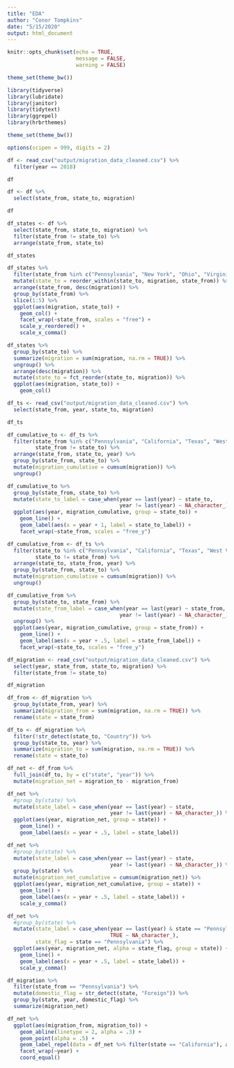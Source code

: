 ```yaml
---
title: "EDA"
author: "Conor Tompkins"
date: "5/15/2020"
output: html_document
---
```


```r
knitr::opts_chunk$set(echo = TRUE,
                      message = FALSE,
                      warning = FALSE)

theme_set(theme_bw())
```

```r
library(tidyverse)
library(lubridate)
library(janitor)
library(tidytext)
library(ggrepel)
library(hrbrthemes)

theme_set(theme_bw())

options(scipen = 999, digits = 2)
```

```r
df <- read_csv("output/migration_data_cleaned.csv") %>% 
  filter(year == 2018)

df
```


```r
df <- df %>% 
  select(state_from, state_to, migration)

df
```

```r
df_states <- df %>% 
  select(state_from, state_to, migration) %>% 
  filter(state_from != state_to) %>%
  arrange(state_from, state_to)

df_states
```

```r
df_states %>% 
  filter(state_from %in% c("Pennsylvania", "New York", "Ohio", "Virginia", "West Virginia", "Maryland")) %>%
  mutate(state_to = reorder_within(state_to, migration, state_from)) %>%
  arrange(state_from, desc(migration)) %>% 
  group_by(state_from) %>% 
  slice(1:5) %>% 
  ggplot(aes(migration, state_to)) +
    geom_col() +
    facet_wrap(~state_from, scales = "free") +
    scale_y_reordered() +
    scale_x_comma()
```


```r
df_states %>% 
  group_by(state_to) %>% 
  summarize(migration = sum(migration, na.rm = TRUE)) %>% 
  ungroup() %>% 
  arrange(desc(migration)) %>% 
  mutate(state_to = fct_reorder(state_to, migration)) %>%
  ggplot(aes(migration, state_to)) +
    geom_col()
```
```r
df_ts <- read_csv("output/migration_data_cleaned.csv") %>% 
  select(state_from, year, state_to, migration)

df_ts
```

```r
df_cumulative_to <- df_ts %>% 
  filter(state_from %in% c("Pennsylvania", "California", "Texas", "West Virginia"),
         state_from != state_to) %>% 
  arrange(state_from, state_to, year) %>% 
  group_by(state_from, state_to) %>% 
  mutate(migration_cumulative = cumsum(migration)) %>% 
  ungroup()

df_cumulative_to %>% 
  group_by(state_from, state_to) %>% 
  mutate(state_to_label = case_when(year == last(year) ~ state_to,
                                    year != last(year) ~ NA_character_)) %>% 
  ggplot(aes(year, migration_cumulative, group = state_to)) +
    geom_line() +
    geom_label(aes(x = year + 1, label = state_to_label)) +
    facet_wrap(~state_from, scales = "free_y")
```

```r
df_cumulative_from <- df_ts %>% 
  filter(state_to %in% c("Pennsylvania", "California", "Texas", "West Virginia"),
         state_to != state_from) %>% 
  arrange(state_to, state_from, year) %>% 
  group_by(state_from, state_to) %>% 
  mutate(migration_cumulative = cumsum(migration)) %>% 
  ungroup()
```

```r
df_cumulative_from %>% 
  group_by(state_to, state_from) %>% 
  mutate(state_from_label = case_when(year == last(year) ~ state_from,
                                    year != last(year) ~ NA_character_)) %>% 
  ungroup() %>% 
  ggplot(aes(year, migration_cumulative, group = state_from)) +
    geom_line() +
    geom_label(aes(x = year + .5, label = state_from_label)) +
    facet_wrap(~state_to, scales = "free_y")
```


```r
df_migration <- read_csv("output/migration_data_cleaned.csv") %>% 
  select(year, state_from, state_to, migration) %>% 
  filter(state_from != state_to)

df_migration
```

```r
df_from <- df_migration %>% 
  group_by(state_from, year) %>% 
  summarize(migration_from = sum(migration, na.rm = TRUE)) %>% 
  rename(state = state_from)

df_to <- df_migration %>% 
  filter(!str_detect(state_to, "Country")) %>% 
  group_by(state_to, year) %>% 
  summarize(migration_to = sum(migration, na.rm = TRUE)) %>% 
  rename(state = state_to)

df_net <- df_from %>% 
  full_join(df_to, by = c("state", "year")) %>% 
  mutate(migration_net = migration_to - migration_from)
```


```r
df_net %>% 
  #group_by(state) %>% 
  mutate(state_label = case_when(year == last(year) ~ state,
                                 year != last(year) ~ NA_character_)) %>% 
  ggplot(aes(year, migration_net, group = state)) +
    geom_line() +
    geom_label(aes(x = year + .5, label = state_label))
```

```r
df_net %>% 
  #group_by(state) %>% 
  mutate(state_label = case_when(year == last(year) ~ state,
                                 year != last(year) ~ NA_character_)) %>% 
  group_by(state) %>% 
  mutate(migration_net_cumulative = cumsum(migration_net)) %>% 
  ggplot(aes(year, migration_net_cumulative, group = state)) +
    geom_line() +
    geom_label(aes(x = year + .5, label = state_label)) +
    scale_y_comma()
```

```r
df_net %>% 
  #group_by(state) %>% 
  mutate(state_label = case_when(year == last(year) & state == "Pennsylvania" ~ state,
                                 TRUE ~ NA_character_),
         state_flag = state == "Pennsylvania") %>% 
  ggplot(aes(year, migration_net, alpha = state_flag, group = state)) +
    geom_line() +
    geom_label(aes(x = year + .5, label = state_label)) +
    scale_y_comma()

df_migration %>% 
  filter(state_from == "Pennsylvania") %>% 
  mutate(domestic_flag = str_detect(state, "Foreign")) %>% 
  group_by(state, year, domestic_flag) %>% 
  summarize(migration_net)
```

```r
df_net %>% 
  ggplot(aes(migration_from, migration_to)) +
    geom_abline(linetype = 2, alpha = .3) +
    geom_point(alpha = .5) +
    geom_label_repel(data = df_net %>% filter(state == "California"), aes(label = state)) +
    facet_wrap(~year) +
    coord_equal()
```




